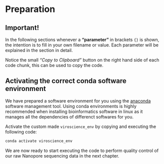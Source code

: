 # Preparation

::: {.callout-warning}
# Important!

In the following sections whenever a **"parameter"** in brackets `{}` is shown, the intention is to fill in your own filename or value. Each parameter will be explained in the section in detail.
:::

::: {.callout-tip}
Notice the small *"Copy to Clipboard"* button on the right hand side of each code chunk, this can be used to copy the code.
:::

## Activating the correct conda software environment

We have prepared a software environment for you using the [anaconda](www.anaconda.org) software management tool. Using conda environments is highly recommended when installing bioinformatics software in linux as it manages all the dependencies of differenct softwares for you. 

Activate the custom made `viroscience_env` by copying and executing the following code: 

``` bash
conda activate viroscience_env
```

::: {.callout-note}
We are now ready to start executing the code to perform quality control of our raw Nanopore sequencing data in the next chapter.
:::